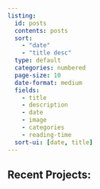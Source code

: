 ```yaml
---
listing:
  id: posts
  contents: posts
  sort:
    - "date"
    - "title desc"
  type: default
  categories: numbered
  page-size: 10
  date-format: medium
  fields: 
    - title
    - description
    - date
    - image
    - categories
    - reading-time
  sort-ui: [date, title]
---
```


## Recent Projects:
::: {#posts}
:::
